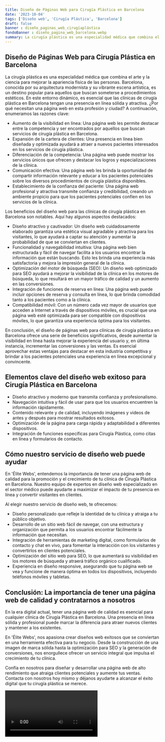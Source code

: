 ```yaml
---
title: Diseño de Páginas Web para Cirugía Plástica en Barcelona
date: '2023-10-04'
tags: ['Diseño web', 'Cirugía Plástica', 'Barcelona']
draft: false
banner : diseño_paginas_web_cirugíaplástica
fondoBanner : diseño_pagina_web_barcelona.webp
summary: La cirugía plástica es una especialidad médica que combina el arte y la ciencia para mejorar la apariencia física de las personas. Barcelona, conocida por su arquitectura modernista y su vibrante escena artística, es un destino popular para aquellos que buscan someterse a procedimientos estéticos. En este entorno dinámico, es esencial que las clínicas de cirugía plástica en Barcelona tengan una presencia en línea sólida y atractiva. ¿Por qué necesitan una página web en esta profesión y ciudad? A continuación, enumeramos las razones clave
---
```


## Diseño de Páginas Web para Cirugía Plástica en Barcelona

La cirugía plástica es una especialidad médica que combina el arte y la ciencia para mejorar la apariencia física de las personas. Barcelona, conocida por su arquitectura modernista y su vibrante escena artística, es un destino popular para aquellos que buscan someterse a procedimientos estéticos. En este entorno dinámico, es esencial que las clínicas de cirugía plástica en Barcelona tengan una presencia en línea sólida y atractiva. ¿Por qué necesitan una página web en esta profesión y ciudad? A continuación, enumeramos las razones clave:

- Aumento de la visibilidad en línea: Una página web les permite destacar entre la competencia y ser encontrados por aquellos que buscan servicios de cirugía plástica en Barcelona.
- Expansión de la cartera de clientes: Una presencia en línea bien diseñada y optimizada ayudará a atraer a nuevos pacientes interesados en los servicios de cirugía plástica.
- Diferenciación de la competencia: Una página web puede mostrar los servicios únicos que ofrecen y destacar los logros y especializaciones de la clínica.
- Comunicación efectiva: Una página web les brinda la oportunidad de compartir información relevante y educar a los pacientes potenciales sobre los diversos procedimientos de cirugía plástica disponibles.
- Establecimiento de la confianza del paciente: Una página web profesional y atractiva transmite confianza y credibilidad, creando un ambiente propicio para que los pacientes potenciales confíen en los servicios de la clínica.

Los beneficios del diseño web para las clínicas de cirugía plástica en Barcelona son notables. Aquí hay algunos aspectos destacados:

- Diseño atractivo y cautivador: Un diseño web cuidadosamente elaborado garantiza una estética visual agradable y atractiva para los visitantes, lo que ayudará a captar su atención y aumentar la probabilidad de que se conviertan en clientes.
- Funcionalidad y navegabilidad intuitiva: Una página web bien estructurada y fácil de navegar facilita a los usuarios encontrar la información que están buscando. Esto les brinda una experiencia más satisfactoria y mejora la impresión general de la clínica.
- Optimización del motor de búsqueda (SEO): Un diseño web optimizado para SEO ayudará a mejorar la visibilidad de la clínica en los motores de búsqueda, lo que resultará en un mayor tráfico de calidad y un aumento en las conversiones.
- Integración de funciones de reserva en línea: Una página web puede incluir opciones de reserva y consulta en línea, lo que brinda comodidad tanto a los pacientes como a la clínica.
- Compatibilidad móvil: Con un número cada vez mayor de usuarios que acceden a Internet a través de dispositivos móviles, es crucial que una página web esté optimizada para ser compatible con dispositivos móviles, lo que garantiza una experiencia óptima para los visitantes.

En conclusión, el diseño de páginas web para clínicas de cirugía plástica en Barcelona ofrece una serie de beneficios significativos, desde aumentar la visibilidad en línea hasta mejorar la experiencia del usuario y, en última instancia, incrementar las conversiones y las ventas. Es esencial aprovechar estas ventajas para destacar en esta industria competitiva y brindar a los pacientes potenciales una experiencia en línea excepcional y convincente.

<GifSeo />

<Cta />

## Elementos clave del diseño web exitoso para Cirugía Plástica en Barcelona

- Diseño atractivo y moderno que transmita confianza y profesionalismo.
- Navegación intuitiva y fácil de usar para que los usuarios encuentren la información rápidamente.
- Contenido relevante y de calidad, incluyendo imágenes y videos de antes y después para mostrar resultados exitosos.
- Optimización de la página para carga rápida y adaptabilidad a diferentes dispositivos.
- Integración de funciones específicas para Cirugía Plástica, como citas en línea y formularios de contacto.

## Cómo nuestro servicio de diseño web puede ayudar

En 'Élite Webs', entendemos la importancia de tener una página web de calidad para la promoción y el crecimiento de tu clínica de Cirugía Plástica en Barcelona. Nuestro equipo de expertos en diseño web especializado en el sector médico puede ayudarte a maximizar el impacto de tu presencia en línea y convertir visitantes en clientes.

Al elegir nuestro servicio de diseño web, te ofrecemos:

- Diseño personalizado que refleje la identidad de tu clínica y atraiga a tu público objetivo.
- Desarrollo de un sitio web fácil de navegar, con una estructura y organización que permita a los usuarios encontrar fácilmente la información que necesitan.
- Integración de herramientas de marketing digital, como formularios de contacto y chat en vivo, para fomentar la interacción con los visitantes y convertirlos en clientes potenciales.
- Optimización del sitio web para SEO, lo que aumentará su visibilidad en los motores de búsqueda y atraerá tráfico orgánico cualificado.
- Experiencia en diseño responsive, asegurando que tu página web se vea y funcione de manera óptima en todos los dispositivos, incluyendo teléfonos móviles y tabletas.

## Conclusión: La importancia de tener una página web de calidad y contratarnos a nosotros

En la era digital actual, tener una página web de calidad es esencial para cualquier clínica de Cirugía Plástica en Barcelona. Una presencia en línea sólida y profesional puede marcar la diferencia para atraer nuevos clientes y mantener a los existentes.

En 'Élite Webs', nos apasiona crear diseños web exitosos que se conviertan en una herramienta efectiva para tu negocio. Desde la construcción de una imagen de marca sólida hasta la optimización para SEO y la generación de conversiones, nos enorgullece ofrecer un servicio integral que impulsa el crecimiento de tu clínica.

Confía en nosotros para diseñar y desarrollar una página web de alto rendimiento que atraiga clientes potenciales y aumente tus ventas. Contacta con nosotros hoy mismo y déjanos ayudarte a alcanzar el éxito digital que tu cirugía plástica se merece.

<Video />

<CtaBot job='Cirugía Plástica' city='Barcelona'/>

<Gmaps query='Barcelona+españa+maps' />